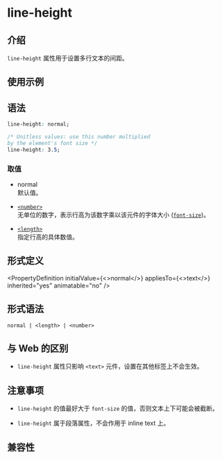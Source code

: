 # line-height

## 介绍

`line-height` 属性用于设置多行文本的间距。

## 使用示例


<Go
  example="css-api"
  defaultFile="src/line-height/App.tsx"
  img="/assets/doc/css/line-height.jpg"
  entry="src/line-height"
  defaultEntryFile="dist/line-height.lynx.bundle"
/>

## 语法

```css
line-height: normal;

/* Unitless values: use this number multiplied
by the element's font size */
line-height: 3.5;
```

### 取值

- normal <br/>
  默认值。

- [`<number>`](api/css/data-type/number.mdx) <br/>
  无单位的数字，表示行高为该数字乘以该元件的字体大小 ([`font-size`](./font-size.mdx))。

- [`<length>`](api/css/data-type/length.mdx) <br/>
  指定行高的具体数值。

## 形式定义


<PropertyDefinition
  initialValue={<>normal</>}
  appliesTo={<>text</>}
  inherited="yes"
  animatable="no"
/>

## 形式语法

```
normal | <length> | <number>
```

## 与 Web 的区别

- `line-height` 属性只影响 `<text>` 元件，设置在其他标签上不会生效。

## 注意事项

- `line-height` 的值最好大于 `font-size` 的值，否则文本上下可能会被截断。

- `line-height` 属于段落属性，不会作用于 inline text 上。

## 兼容性


<LegacyCompatTable metadata="css/properties/line-height" />
